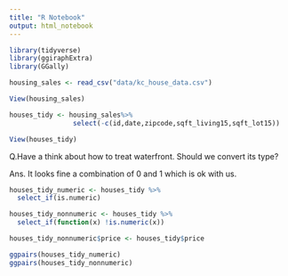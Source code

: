 ```yaml
---
title: "R Notebook"
output: html_notebook
---
```

```r
library(tidyverse)
library(ggiraphExtra)
library(GGally)
```

```r
housing_sales <- read_csv("data/kc_house_data.csv")
```

```r
View(housing_sales)
```

```r
houses_tidy <- housing_sales%>%
                select(-c(id,date,zipcode,sqft_living15,sqft_lot15))
```

```r
View(houses_tidy)
```
Q.Have a think about how to treat waterfront. Should we convert its type?

Ans. It looks fine a combination of 0 and 1 which is ok with us.
```r
houses_tidy_numeric <- houses_tidy %>%
  select_if(is.numeric)

houses_tidy_nonnumeric <- houses_tidy %>%
  select_if(function(x) !is.numeric(x))

houses_tidy_nonnumeric$price <- houses_tidy$price

ggpairs(houses_tidy_numeric)
ggpairs(houses_tidy_nonnumeric)
```

